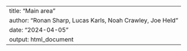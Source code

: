---
title: "Main area"
author: "Ronan Sharp, Lucas Karls, Noah Crawley, Joe Held"
date: "2024-04-05"
output: html_document
---